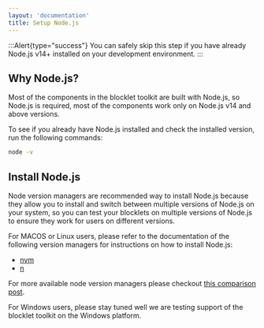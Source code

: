 ```yaml
---
layout: 'documentation'
title: Setup Node.js
---
```


:::Alert{type="success"}
You can safely skip this step if you have already Node.js v14+ installed on your development environment.
:::

## Why Node.js?

Most of the components in the blocklet toolkit are built with Node.js, so Node.js is required, most of the components work only on Node.js v14 and above versions.

To see if you already have Node.js installed and check the installed version, run the following commands:

```bash
node -v
```

## Install Node.js

Node version managers are recommended way to install Node.js because they allow you to install and switch between multiple versions of Node.js on your system, so you can test your blocklets on multiple versions of Node.js to ensure they work for users on different versions.

For MACOS or Linux users, please refer to the documentation of the following version managers for instructions on how to install Node.js:

- [nvm](https://github.com/creationix/nvm)
- [n](https://github.com/tj/n)

For more available node version managers please checkout [this comparison post](https://www.honeybadger.io/blog/node-environment-managers/).

For Windows users, please stay tuned well we are testing support of the blocklet toolkit on the Windows platform.
